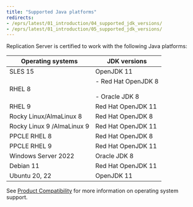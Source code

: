 ```yaml
---
title: "Supported Java platforms"
redirects:
- /eprs/latest/01_introduction/04_supported_jdk_versions/
- /eprs/latest/01_introduction/05_supported_jdk_versions/
---
```


Replication Server is certified to work with the following Java platforms:

| Operating systems          | JDK versions                                                        |
|----------------------------|---------------------------------------------------------------------|
| SLES 15                    | OpenJDK 11                                                          |
| RHEL 8                     | -   Red Hat OpenJDK 8     <br /> <br /> -   Oracle JDK 8     <br /> |
| RHEL 9                     | Red Hat OpenJDK 11                                                  |
| Rocky Linux/AlmaLinux 8    | Red Hat OpenJDK 8                                                   |
| Rocky Linux 9 /AlmaLinux 9 | Red Hat OpenJDK 11                                                  |
| PPCLE RHEL 8               | Red Hat OpenJDK 8                                                   |
| PPCLE RHEL 9               | Red Hat OpenJDK 11                                                  |
| Windows Server 2022        | Oracle JDK 8                                                        |
| Debian 11                  | Red Hat OpenJDK 11                                                  |
| Ubuntu 20, 22              | OpenJDK 11                                                          |

See [Product Compatibility](https://www.enterprisedb.com/platform-compatibility#eprs) for more information on operating system support.
